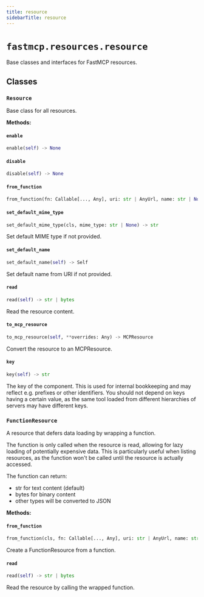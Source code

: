 ```yaml
---
title: resource
sidebarTitle: resource
---
```


# `fastmcp.resources.resource`


Base classes and interfaces for FastMCP resources.

## Classes

### `Resource` <sup><a href="https://github.com/Maxi91f/fastmcp/blob/main/src/fastmcp/resources/resource.py#L33" target="_blank"><Icon icon="github" style="width: 14px; height: 14px;" /></a></sup>


Base class for all resources.


**Methods:**

#### `enable` <sup><a href="https://github.com/Maxi91f/fastmcp/blob/main/src/fastmcp/resources/resource.py#L52" target="_blank"><Icon icon="github" style="width: 14px; height: 14px;" /></a></sup>

```python
enable(self) -> None
```

#### `disable` <sup><a href="https://github.com/Maxi91f/fastmcp/blob/main/src/fastmcp/resources/resource.py#L60" target="_blank"><Icon icon="github" style="width: 14px; height: 14px;" /></a></sup>

```python
disable(self) -> None
```

#### `from_function` <sup><a href="https://github.com/Maxi91f/fastmcp/blob/main/src/fastmcp/resources/resource.py#L69" target="_blank"><Icon icon="github" style="width: 14px; height: 14px;" /></a></sup>

```python
from_function(fn: Callable[..., Any], uri: str | AnyUrl, name: str | None = None, title: str | None = None, description: str | None = None, mime_type: str | None = None, tags: set[str] | None = None, enabled: bool | None = None, annotations: Annotations | None = None, meta: dict[str, Any] | None = None) -> FunctionResource
```

#### `set_default_mime_type` <sup><a href="https://github.com/Maxi91f/fastmcp/blob/main/src/fastmcp/resources/resource.py#L96" target="_blank"><Icon icon="github" style="width: 14px; height: 14px;" /></a></sup>

```python
set_default_mime_type(cls, mime_type: str | None) -> str
```

Set default MIME type if not provided.


#### `set_default_name` <sup><a href="https://github.com/Maxi91f/fastmcp/blob/main/src/fastmcp/resources/resource.py#L103" target="_blank"><Icon icon="github" style="width: 14px; height: 14px;" /></a></sup>

```python
set_default_name(self) -> Self
```

Set default name from URI if not provided.


#### `read` <sup><a href="https://github.com/Maxi91f/fastmcp/blob/main/src/fastmcp/resources/resource.py#L114" target="_blank"><Icon icon="github" style="width: 14px; height: 14px;" /></a></sup>

```python
read(self) -> str | bytes
```

Read the resource content.


#### `to_mcp_resource` <sup><a href="https://github.com/Maxi91f/fastmcp/blob/main/src/fastmcp/resources/resource.py#L118" target="_blank"><Icon icon="github" style="width: 14px; height: 14px;" /></a></sup>

```python
to_mcp_resource(self, **overrides: Any) -> MCPResource
```

Convert the resource to an MCPResource.


#### `key` <sup><a href="https://github.com/Maxi91f/fastmcp/blob/main/src/fastmcp/resources/resource.py#L140" target="_blank"><Icon icon="github" style="width: 14px; height: 14px;" /></a></sup>

```python
key(self) -> str
```

The key of the component. This is used for internal bookkeeping
and may reflect e.g. prefixes or other identifiers. You should not depend on
keys having a certain value, as the same tool loaded from different
hierarchies of servers may have different keys.


### `FunctionResource` <sup><a href="https://github.com/Maxi91f/fastmcp/blob/main/src/fastmcp/resources/resource.py#L150" target="_blank"><Icon icon="github" style="width: 14px; height: 14px;" /></a></sup>


A resource that defers data loading by wrapping a function.

The function is only called when the resource is read, allowing for lazy loading
of potentially expensive data. This is particularly useful when listing resources,
as the function won't be called until the resource is actually accessed.

The function can return:
- str for text content (default)
- bytes for binary content
- other types will be converted to JSON


**Methods:**

#### `from_function` <sup><a href="https://github.com/Maxi91f/fastmcp/blob/main/src/fastmcp/resources/resource.py#L166" target="_blank"><Icon icon="github" style="width: 14px; height: 14px;" /></a></sup>

```python
from_function(cls, fn: Callable[..., Any], uri: str | AnyUrl, name: str | None = None, title: str | None = None, description: str | None = None, mime_type: str | None = None, tags: set[str] | None = None, enabled: bool | None = None, annotations: Annotations | None = None, meta: dict[str, Any] | None = None) -> FunctionResource
```

Create a FunctionResource from a function.


#### `read` <sup><a href="https://github.com/Maxi91f/fastmcp/blob/main/src/fastmcp/resources/resource.py#L195" target="_blank"><Icon icon="github" style="width: 14px; height: 14px;" /></a></sup>

```python
read(self) -> str | bytes
```

Read the resource by calling the wrapped function.

